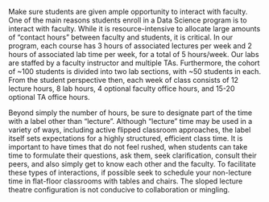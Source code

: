 Make sure students are given ample opportunity to interact with faculty. One of the main reasons students enroll in a Data Science program is to interact with faculty. While it is resource-intensive to allocate large amounts of "contact hours" between faculty and students, it is critical. In our program, each course has 3 hours of associated lectures per week and 2 hours of associated lab time per week, for a total of 5 hours/week. Our labs are staffed by a faculty instructor and multiple TAs. Furthermore, the cohort of ~100 students is divided into two lab sections, with ~50 students in each. From the student perspective then, each week of class consists of 12 lecture hours, 8 lab hours, 4 optional faculty office hours, and 15-20 optional TA office hours. 

Beyond simply the number of hours, be sure to designate part of the time with a label other than "lecture". Although "lecture" time may be used in a variety of ways, including active flipped classroom approaches, the label itself sets expectations for a highly structured, efficient class time. It is important to have times that do not feel rushed, when students can take time to formulate their questions, ask them, seek clarification, consult their peers, and also simply get to know each other and the faculty. To facilitate these types of interactions, if possible seek to schedule your non-lecture time in flat-floor classrooms with tables and chairs. The sloped lecture theatre configuration is not conducive to collaboration or mingling. 